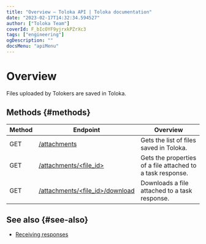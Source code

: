 ```yaml
---
title: "Overview — Toloka API | Toloka documentation"
date: "2023-02-17T14:32:34.594527"
author: ["Toloka Team"]
coverId: F_bIcOYF9yjrxkPZrXc3
tags: ["engineering"]
ogDescription: ""
docsMenu: "apiMenu"
---
```



# Overview

Files uploaded by Tolokers are saved in Toloka.

## Methods {#methods}

Method | Endpoint | Overview
----- | ----- | -----
GET | [/attachments](/docs-new/api/get-attachment-list) | Gets the list of files saved in Toloka.
GET | [/attachments/<file_id>](/docs-new/api/get-attachment) | Gets the properties of a file attached to a task response.
GET | [/attachments/<file_id>/download](/docs-new/api/download-attachment) | Downloads a file attached to a task response.

## See also {#see-also}

- [Receiving responses](/docs-new/guide/result-of-eval)

<ContactGuideSupport/>